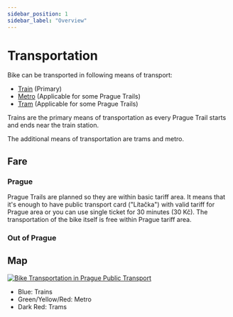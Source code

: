 ```yaml
---
sidebar_position: 1
sidebar_label: "Overview"
---
```


# Transportation

Bike can be transported in following means of transport:
- [Train](transportation/train) (Primary)
- [Metro](transportation/metro) (Applicable for some Prague Trails)
- [Tram](transportation/tram) (Applicable for some Prague Trails)

Trains are the primary means of transportation as every Prague Trail starts and ends near the train station.

The additional means of transportation are trams and metro.

## Fare

### Prague

Prague Trails are planned so they are within basic tariff area. It means that it's enough to have public transport card ("Lítačka") with valid tariff for Prague area or you can use single ticket for 30 minutes (30 Kč). The transportation of the bike itself is free within Prague tariff area.

### Out of Prague

## Map

[![Bike Transportation in Prague Public Transport][pid]][pid-link]

[pid-link]: https://pid.cz/wp-content/uploads/mapy/ostatni/a5_cyklo_doprava.png
[pid]: /img/pid-metro-and-trams.png
(Bike Transportation in Prague Public Transport)

- Blue: Trains
- Green/Yellow/Red: Metro
- Dark Red: Trams